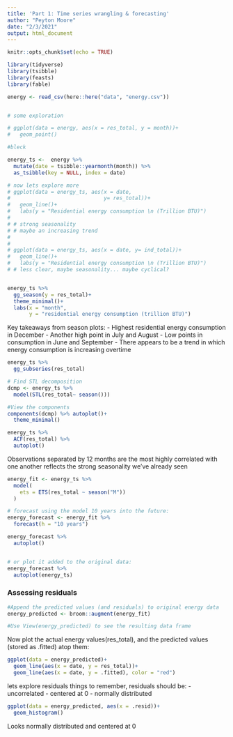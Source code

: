 ```yaml
---
title: 'Part 1: Time series wrangling & forecasting'
author: "Peyton Moore"
date: "2/3/2021"
output: html_document
---
```


```r
knitr::opts_chunk$set(echo = TRUE)
```


```r
library(tidyverse)
library(tsibble)
library(feasts)
library(fable)
```



```r
energy <- read_csv(here::here("data", "energy.csv"))


# some exploration

# ggplot(data = energy, aes(x = res_total, y = month))+
#   geom_point()

#bleck
```



```r
energy_ts <-  energy %>% 
  mutate(date = tsibble::yearmonth(month)) %>% 
  as_tsibble(key = NULL, index = date)

# now lets explore more 
# ggplot(data = energy_ts, aes(x = date, 
#                              y= res_total))+
#   geom_line()+
#   labs(y = "Residential energy consumption \n (Trillion BTU)")
# 
# # strong seasonality 
# # maybe an increasing trend
# 
# 
# ggplot(data = energy_ts, aes(x = date, y= ind_total))+
#   geom_line()+
#   labs(y = "Residential energy consumption \n (Trillion BTU)")
# # less clear, maybe seasonality... maybe cyclical? 


energy_ts %>% 
  gg_season(y = res_total)+
  theme_minimal()+
  labs(x = "month", 
       y = "residential energy consumption (trillion BTU)")

```

Key takeaways from season plots: 
- Highest residential energy consumption in December
- Another high point in July and August
- Low points in consumption in June and September
- There appears to be a trend in which energy consumption is increasing overtime 


```r
energy_ts %>%  
  gg_subseries(res_total)
```


```r
# Find STL decomposition
dcmp <- energy_ts %>% 
  model(STL(res_total~ season()))

#View the components
components(dcmp) %>% autoplot()+
  theme_minimal()

```


```r
energy_ts %>% 
  ACF(res_total) %>% 
  autoplot()
```

Observations separated by 12 months are the most highly correlated with one another 
reflects the strong seasonality we've already seen 

```r
energy_fit <- energy_ts %>% 
  model(
    ets = ETS(res_total ~ season("M"))
  )

# forecast using the model 10 years into the future: 
energy_forecast <- energy_fit %>% 
  forecast(h = "10 years")

energy_forecast %>% 
  autoplot()


# or plot it added to the original data: 
energy_forecast %>% 
  autoplot(energy_ts)
```
### Assessing residuals 

```r
#Append the predicted values (and residuals) to original energy data 
energy_predicted <- broom::augment(energy_fit)

#Use View(energy_predicted) to see the resulting data frame


```

Now plot the actual energy values(res_total), and the predicted values (stored as .fitted) atop them:

```r
ggplot(data = energy_predicted)+
  geom_line(aes(x = date, y = res_total))+
  geom_line(aes(x = date, y = .fitted), color = "red")
```

lets explore residuals 
things to remember, residuals should be:
- uncorrelated
- centered at 0 
- normally distributed

```r
ggplot(data = energy_predicted, aes(x = .resid))+
  geom_histogram()
```
Looks normally distributed and centered at 0


